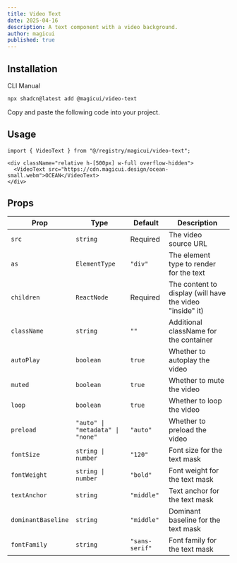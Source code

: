 ```yaml
---
title: Video Text
date: 2025-04-16
description: A text component with a video background.
author: magicui
published: true
---
```


<ComponentPreview name="video-text-demo" />

## Installation

<Tabs defaultValue="cli">

<TabsList>
  <TabsTrigger value="cli">CLI</TabsTrigger>
  <TabsTrigger value="manual">Manual</TabsTrigger>
</TabsList>
<TabsContent value="cli">

```bash
npx shadcn@latest add @magicui/video-text
```

</TabsContent>

<TabsContent value="manual">

<Steps>

<Step>Copy and paste the following code into your project.</Step>

<ComponentSource name="video-text" />

</Steps>

</TabsContent>

</Tabs>

## Usage

```tsx showLineNumbers
import { VideoText } from "@/registry/magicui/video-text";
```

```tsx showLineNumbers
<div className="relative h-[500px] w-full overflow-hidden">
  <VideoText src="https://cdn.magicui.design/ocean-small.webm">OCEAN</VideoText>
</div>
```

## Props

| Prop               | Type                             | Default        | Description                                              |
| ------------------ | -------------------------------- | -------------- | -------------------------------------------------------- |
| `src`              | `string`                         | Required       | The video source URL                                     |
| `as`               | `ElementType`                    | `"div"`        | The element type to render for the text                  |
| `children`         | `ReactNode`                      | Required       | The content to display (will have the video "inside" it) |
| `className`        | `string`                         | `""`           | Additional className for the container                   |
| `autoPlay`         | `boolean`                        | `true`         | Whether to autoplay the video                            |
| `muted`            | `boolean`                        | `true`         | Whether to mute the video                                |
| `loop`             | `boolean`                        | `true`         | Whether to loop the video                                |
| `preload`          | `"auto" \| "metadata" \| "none"` | `"auto"`       | Whether to preload the video                             |
| `fontSize`         | `string \| number`               | `"120"`        | Font size for the text mask                              |
| `fontWeight`       | `string \| number`               | `"bold"`       | Font weight for the text mask                            |
| `textAnchor`       | `string`                         | `"middle"`     | Text anchor for the text mask                            |
| `dominantBaseline` | `string`                         | `"middle"`     | Dominant baseline for the text mask                      |
| `fontFamily`       | `string`                         | `"sans-serif"` | Font family for the text mask                            |
